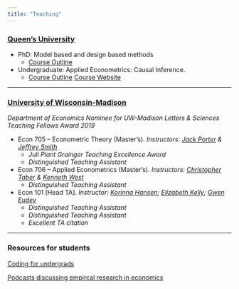 ```yaml
---
title: "Teaching"
---
```

<!-- 
### [Clark University](https://www.clarku.edu/departments/economics/) 

- Undergraduate: Introductory Econometrics
- Undergraduate: Applied Econometrics -->


### [Queen's University](https://www.econ.queensu.ca/) 

- PhD: Model based and design based  methods
    - [Course Outline](https://moshialam.github.io/_pages/852_outline/)
- Undergraduate: Applied Econometrics: Causal Inference.
    - [Course Outline](https://moshialam.github.io/_pages/452_outline/) [Course Website](https://onq.queensu.ca/d2l/home/764511)

---

### [University of Wisconsin-Madison](https://econ.wisc.edu/) 
 <p class="text-info">  _Department of Economics Nominee for UW-Madison Letters & Sciences Teaching Fellows Award 2019_ </p>
 
- Econ 705 -- Econometric Theory (Master's). _Instructors: [Jack Porter](https://www.ssc.wisc.edu/~jrporter/) & [Jeffrey Smith](https://sites.google.com/site/econjeffsmith/home)_ 
  - _Juli Plant Grainger Teaching Excellence Award_ 
  -  _Distinguished Teaching Assistant_

- Econ 706 -- Applied Econometrics (Master's). _Instructors: [Christopher Taber](https://www.ssc.wisc.edu/~ctaber/) & [Kenneth West](https://www.ssc.wisc.edu/~kwest/)_
   - _Distinguished Teaching Assistant_

- Econ 101 [Head TA]. _Instructor: [Korinna Hansen](https://www.ssc.wisc.edu/~kohansen/); [Elizabeth Kelly](https://econ.wisc.edu/staff/kelly-elizabeth/); [Gwen Eudey](https://econ.wisc.edu/staff/eudey-gwen/) _
  - _Distinguished Teaching Assistant_ 
  - _Distinguished Teaching Assistant_ 
  - _Excellent TA citation_

<!-- - Econ 101. _Instructor: [Elizabeth Kelly](https://econ.wisc.edu/staff/kelly-elizabeth/)_ -->

<!-- - Econ 101. _Instructor: [Gwen Eudey](https://econ.wisc.edu/staff/eudey-gwen/)_ -->


---

### Resources for students

[Coding for undergrads](/morepages/resourcesforugstudents.qmd)

[Podcasts discussing empircal research in economics](/morepages/podcasts.qmd)
